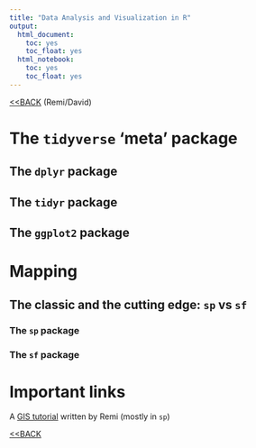 ```yaml
---
title: "Data Analysis and Visualization in R"
output:
  html_document:
    toc: yes
    toc_float: yes
  html_notebook:
    toc: yes
    toc_float: yes
---
```

[<<BACK](https://remi-daigle.github.io/2017-CHONe-Data/)
(Remi/David)

# The `tidyverse` 'meta' package

## The `dplyr` package

## The `tidyr` package

## The `ggplot2` package

# Mapping

## The classic and the cutting edge: `sp` vs `sf`

### The `sp` package

### The `sf` package

# Important links
A [GIS tutorial](http://remi-daigle.github.io/GIS_mapping_in_R/) written by Remi (mostly in `sp`)

[<<BACK](https://remi-daigle.github.io/2017-CHONe-Data/)
